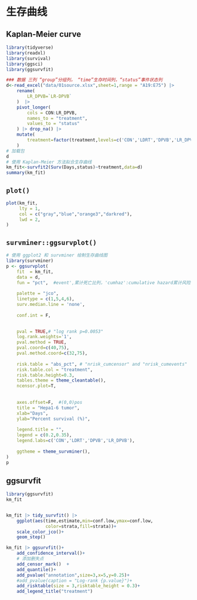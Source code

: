 # 生存曲线

## Kaplan-Meier curve

```r
library(tidyverse)
library(readxl)
library(survival)
library(ggsci)
library(ggsurvfit)
```

```r
### 数据 三列 “group”分组列， “time”生存时间列，“status”事件状态列
d<-read_excel("data/01source.xlsx",sheet=1,range = "A19:E75") |> 
    rename(
        LR_DPVB=`LR-DPVB`
    )  |> 
    pivot_longer(
        cols = CON:LR_DPVB,
        names_to = "treatment",
        values_to = "status"
    ) |> drop_na() |> 
    mutate(
        treatment=factor(treatment,levels=c('CON','LDRT','DPVB','LR_DPVB'))
    )
# 加载包
d
# 使用 Kaplan-Meier 方法拟合生存曲线
km_fit<-survfit2(Surv(Days,status)~treatment,data=d)
summary(km_fit)
```

## `plot()`

```r
plot(km_fit,
     lty = 1,
     col = c("gray","blue","orange3","darkred"),
     lwd = 2,
)
```

## `survminer::ggsurvplot()`

```r
# 使用 ggplot2 和 survminer 绘制生存曲线图
library(survminer)
p <- ggsurvplot(
    fit  = km_fit,
    data = d,
    fun = "pct",  #event',累计死亡比列，'cumhaz':cumulative hazard累计风险
    
    palette = "jco",
    linetype = c(1,5,4,6),
    surv.median.line = 'none',
    
    conf.int = F,

    
    pval = TRUE,# "log rank p=0.0053"
    log.rank.weights='1',  
    pval.method = TRUE,
    pval.coord=c(40,75),
    pval.method.coord=c(32,75),
    
    risk.table = "abs_pct", # "nrisk_cumcensor" and "nrisk_cumevents"
    risk.table.col = "treatment",
    risk.table.height=0.3,
    tables.theme = theme_cleantable(),
    ncensor.plot=T,
  
    
    axes.offset=F,  #(0,0)pos
    title = "Hepa1-6 tumor",
    xlab="Days",
    ylab="Percent survival (%)",
    
    legend.title = "",
    legend = c(0.2,0.35),
    legend.labs=c('CON','LDRT','DPVB','LR_DPVB'),
    
    ggtheme = theme_survminer(),
)
p
```

## ggsurvfit

```r
library(ggsurvfit)
km_fit


km_fit |> tidy_survfit() |> 
    ggplot(aes(time,estimate,min=conf.low,ymax=conf.low,
               color=strata,fill=strata))+
    scale_color_jco()+
    geom_step()

km_fit |> ggsurvfit()+
    add_confidence_interval()+
    # 添加删失点
    add_censor_mark()  +
    add_quantile()+
    add_pvalue("annotation",size=3,x=5,y=0.25)+
    #add_pvalue(caption = "Log-rank {p.value}")+
    add_risktable(size = 3,risktable_height = 0.3)+
    add_legend_title("treatment")
```
